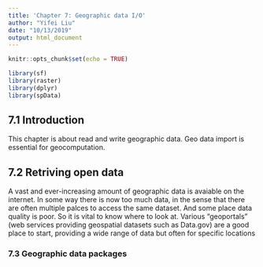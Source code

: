 ```yaml
---
title: 'Chapter 7: Geographic data I/O'
author: "Yifei Liu"
date: "10/13/2019"
output: html_document
---
```


```r
knitr::opts_chunk$set(echo = TRUE)
```

```r
library(sf)
library(raster)
library(dplyr)
library(spData)
```

## 7.1 Introduction

This chapter is about read and write geographic data. Geo data import is essential for geocomputation. 

## 7.2 Retriving open data

A vast and ever-increasing amount of geographic data is avaiable on the internet. In some way there is now too much data, in the sense that there are often multiple palces to access the same dataset. And some place data quality is poor. So it is vital to know where to look at. Various "geoportals" (web services providing geospatial datasets such as Data.gov) are a good place to start, providing a wide range of data but often for specific locations

### 7.3 Geographic data packages









